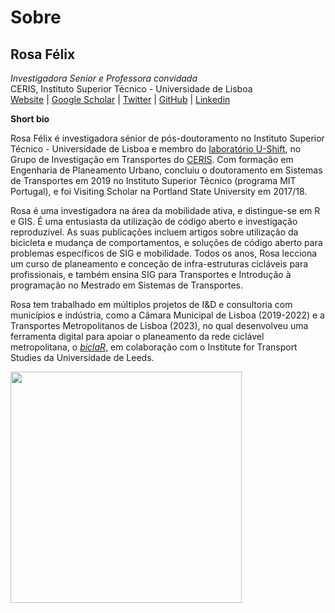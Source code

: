 # Sobre {.unnumbered}

## Rosa Félix {.unnumbered}

*Investigadora Senior e Professora convidada*\
CERIS, Instituto Superior Técnico - Universidade de Lisboa\
[Website](http://www.rosafelix.bike/) \| [Google Scholar](https://scholar.google.com/citations?hl=en&pli=1&authuser=1&user=weLjCZUAAAAJ) \| [Twitter](https://x.com/rosamfelix/) \| [GitHub](https://github.com/temospena) \| [Linkedin](https://www.linkedin.com/in/rosamfelix/)

**Short bio**

Rosa Félix é investigadora sénior de pós-doutoramento no Instituto Superior Técnico - Universidade de Lisboa e membro do [laboratório U-Shift](https://ushift.tecnico.ulisboa.pt), no Grupo de Investigação em Transportes do [CERIS](https://ceris.pt).
Com formação em Engenharia de Planeamento Urbano, concluiu o doutoramento em Sistemas de Transportes em 2019 no Instituto Superior Técnico (programa MIT Portugal), e foi Visiting Scholar na Portland State University em 2017/18.

Rosa é uma investigadora na área da mobilidade ativa, e distingue-se em R e GIS.
É uma entusiasta da utilização de código aberto e investigação reproduzível.
As suas publicações incluem artigos sobre utilização da bicicleta e mudança de comportamentos, e soluções de código aberto para problemas específicos de SIG e mobilidade.
Todos os anos, Rosa lecciona um curso de planeamento e conceção de infra-estruturas cicláveis para profissionais, e também ensina SIG para Transportes e Introdução à programação no Mestrado em Sistemas de Transportes.

Rosa tem trabalhado em múltiplos projetos de I&D e consultoria com municípios e indústria, como a Câmara Municipal de Lisboa (2019-2022) e a Transportes Metropolitanos de Lisboa (2023), no qual desenvolveu uma ferramenta digital para apoiar o planeamento da rede ciclável metropolitana, o [*biclaR*](https://biclar.tmlmobilidade.pt), em colaboração com o Institute for Transport Studies da Universidade de Leeds.

![](images/rosa_greencap2000.jpg){fig-align="center" width="370"}
